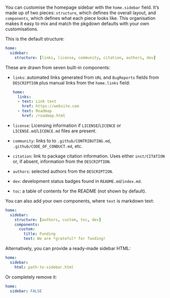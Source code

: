 You can customise the homepage sidebar with the `home.sidebar` field.
It's made up of two pieces: `structure`, which defines the overall layout, and `components`, which defines what each piece looks like.
This organisation makes it easy to mix and match the pkgdown defaults with your own customisations.

This is the default structure:

``` yaml
home:
  sidebar:
    structure: [links, license, community, citation, authors, dev]
```

These are drawn from seven built-in components:

-   `links`: automated links generated from `URL` and `BugReports` fields from `DESCRIPTION` plus manual links from the `home.links` field:

    ``` yaml
    home:
      links:
      - text: Link text
        href: https://website.com
      - text: Roadmap
        href: /roadmap.html
    ```

-   `license`: Licensing information if `LICENSE`/`LICENCE` or `LICENSE.md`/`LICENCE.md` files are present.

-   `community`: links to to `.github/CONTRIBUTING.md`, `.github/CODE_OF_CONDUCT.md`, etc.

-   `citation`: link to package citation information. Uses either `inst/CITATION` or, if absent, information from the `DESCRIPTION`.

-   `authors`: selected authors from the `DESCRIPTION`.

-   `dev`: development status badges found in `README.md`/`index.md`.

-   `toc`: a table of contents for the README (not shown by default).

You can also add your own components, where `text` is markdown text:

``` yaml
home:
  sidebar:
    structure: [authors, custom, toc, dev]
    components:
      custom:
        title: Funding
        text: We are *grateful* for funding!
```

Alternatively, you can provide a ready-made sidebar HTML:

``` yaml
home:
  sidebar:
    html: path-to-sidebar.html
```

Or completely remove it:

``` yaml
home:
  sidebar: FALSE
```
